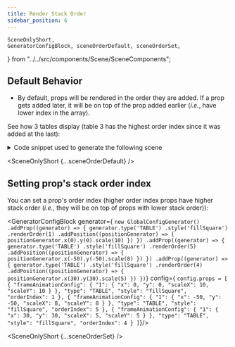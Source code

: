 ```yaml
---
title: Render Stack Order
sidebar_position: 6
---
```


    SceneOnlyShort,
    GeneratorConfigBlock, sceneOrderDefault, sceneOrderSet,
} from "../../src/components/Scene/SceneComponents";

## Default Behavior

* By default, props will be rendered in the order they are added.
If a prop gets added later, it will be on top of the prop added earlier (*i.e.*, have lower index in the array).

See how 3 tables display (table 3 has the highest order index since it was added at the last):
<details>
    <summary>Code snippet used to generate the following scene</summary>
    <GeneratorConfigBlock
        generator={
            `new GlobalConfigGenerator()
    .addProp((generator) => {
            generator.type('TABLE')
                .style('fillSquare')
                .addPosition((positionGenerator) => {
                    positionGenerator.x(0).y(0).scale(10)
                })
    })
    .addProp((generator) => {
        generator.type('TABLE')
            .style('fillSquare')
            .addPosition((positionGenerator) => {
                positionGenerator.x(-50).y(-50).scale(8)
            })
    })
    .addProp((generator) => {
        generator.type('TABLE')
            .style('fillSquare')
            .addPosition((positionGenerator) => {
                positionGenerator.x(30).y(30).scale(5)
            })
    })`}
        config={
            `config.props = [
      {
        "frameAnimationConfig": {
          "1": {
            "x": 0,
            "y": 0,
            "scaleX": 10,
            "scaleY": 10
          }
        },
        "type": "TABLE",
        "style": "fillSquare"
      },
      {
        "frameAnimationConfig": {
          "1": {
            "x": -50,
            "y": -50,
            "scaleX": 8,
            "scaleY": 8
          }
        },
        "type": "TABLE",
        "style": "fillSquare"
      },
      {
        "frameAnimationConfig": {
          "1": {
            "x": 30,
            "y": 30,
            "scaleX": 5,
            "scaleY": 5
          }
        },
        "type": "TABLE",
        "style": "fillSquare"
      }
    ]`}/>
</details>

<SceneOnlyShort {...sceneOrderDefault} />

## Setting prop's stack order index

You can set a prop's order index (higher order index props have higher stack order (*i.e.,* they will be on top of props with lower stack order)):

<GeneratorConfigBlock
    generator={
        `new GlobalConfigGenerator()
    .addProp((generator) => {
            generator.type('TABLE')
                .style('fillSquare')
                .renderOrder(1)
                .addPosition((positionGenerator) => {
                    positionGenerator.x(0).y(0).scale(10)
                })
        })
    .addProp((generator) => {
        generator.type('TABLE')
            .style('fillSquare')
            .renderOrder(5)
            .addPosition((positionGenerator) => {
                positionGenerator.x(-50).y(-50).scale(8)
            })
    })
    .addProp((generator) => {
        generator.type('TABLE')
            .style('fillSquare')
            .renderOrder(4)
            .addPosition((positionGenerator) => {
                positionGenerator.x(30).y(30).scale(5)
            })
    })`}
    config={
        `config.props = [
      {
        "frameAnimationConfig": {
          "1": {
            "x": 0,
            "y": 0,
            "scaleX": 10,
            "scaleY": 10
          }
        },
        "type": "TABLE",
        "style": "fillSquare",
        "orderIndex": 1
      },
      {
        "frameAnimationConfig": {
          "1": {
            "x": -50,
            "y": -50,
            "scaleX": 8,
            "scaleY": 8
          }
        },
        "type": "TABLE",
        "style": "fillSquare",
        "orderIndex": 5
      },
      {
        "frameAnimationConfig": {
          "1": {
            "x": 30,
            "y": 30,
            "scaleX": 5,
            "scaleY": 5
          }
        },
        "type": "TABLE",
        "style": "fillSquare",
        "orderIndex": 4
      }
    ]`}/>


<SceneOnlyShort {...sceneOrderSet} />